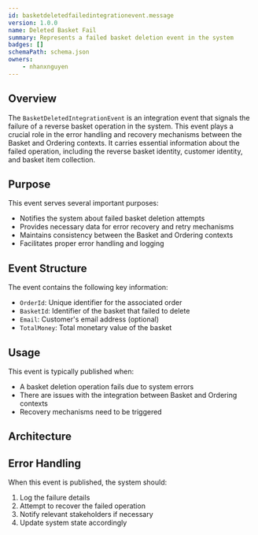 ```yaml
---
id: basketdeletedfailedintegrationevent.message
version: 1.0.0
name: Deleted Basket Fail
summary: Represents a failed basket deletion event in the system
badges: []
schemaPath: schema.json
owners:
    - nhanxnguyen
---
```


## Overview

The `BasketDeletedIntegrationEvent` is an integration event that signals the failure of a reverse basket operation in the system. This event plays a crucial role in the error handling and recovery mechanisms between the Basket and Ordering contexts. It carries essential information about the failed operation, including the reverse basket identity, customer identity, and basket item collection.

## Purpose

This event serves several important purposes:
- Notifies the system about failed basket deletion attempts
- Provides necessary data for error recovery and retry mechanisms
- Maintains consistency between the Basket and Ordering contexts
- Facilitates proper error handling and logging

## Event Structure

The event contains the following key information:
- `OrderId`: Unique identifier for the associated order
- `BasketId`: Identifier of the basket that failed to delete
- `Email`: Customer's email address (optional)
- `TotalMoney`: Total monetary value of the basket

## Usage

This event is typically published when:
- A basket deletion operation fails due to system errors
- There are issues with the integration between Basket and Ordering contexts
- Recovery mechanisms need to be triggered

## Architecture

<NodeGraph />

## Error Handling

When this event is published, the system should:
1. Log the failure details
2. Attempt to recover the failed operation
3. Notify relevant stakeholders if necessary
4. Update system state accordingly
